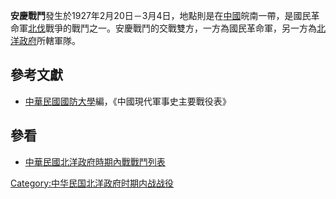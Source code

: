 {{Infobox Military Conflict|
campaign=|
image=|
caption=|
conflict=安慶戰鬥|
date=1927年2月20日－3月4日|
place=[[中國|中國]]皖南|
result=戰鬥起始，孫傳芳北洋軍隊十五師[[劉寶題|劉寶題]]即表示願意歸附國軍，改編為新三軍，3月4日陳調元部改為卅七軍及27軍，葉開鑫部改為則新五軍。國軍於3月4日領軍佔領安慶|
combatant1=[[國民革命軍|國民革命軍]]七軍|
combatant2=北洋政府六軍| 
commander1=[[李宗仁|李宗仁]]|
commander2=[[陳調元|陳調元]]|
strength1=|
strength2=|
casualties1=|
casualties2=|
}}
'''安慶戰鬥'''發生於1927年2月20日－3月4日，地點則是在[[中國|中國]]皖南一帶，是國民革命軍[[北伐|北伐]]戰爭的戰鬥之一。安慶戰鬥的交戰雙方，一方為國民革命軍，另一方為[[北洋政府|北洋政府]]所轄軍隊。
==參考文獻==
*[[中華民國|中華民國]][[國防大學_(臺灣)|國防大學]]編，《中國現代軍事史主要戰役表》
==參看==
*[[中華民國北洋政府時期內戰戰鬥列表|中華民國北洋政府時期內戰戰鬥列表]]
[[Category:中华民国北洋政府时期内战战役|Category:中华民国北洋政府时期内战战役]]